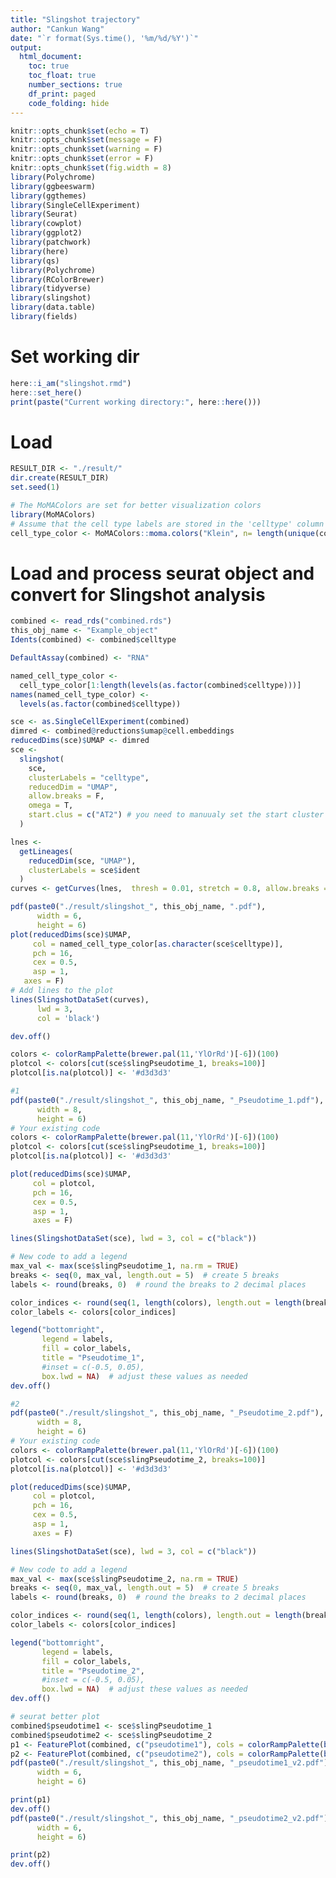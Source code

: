 ```yaml
---
title: "Slingshot trajectory"
author: "Cankun Wang"
date: "`r format(Sys.time(), '%m/%d/%Y')`"
output: 
  html_document:
    toc: true
    toc_float: true
    number_sections: true
    df_print: paged
    code_folding: hide
---
```


```r
knitr::opts_chunk$set(echo = T)
knitr::opts_chunk$set(message = F)
knitr::opts_chunk$set(warning = F)
knitr::opts_chunk$set(error = F)
knitr::opts_chunk$set(fig.width = 8)
library(Polychrome)
library(ggbeeswarm)
library(ggthemes)
library(SingleCellExperiment)
library(Seurat)
library(cowplot)
library(ggplot2)
library(patchwork)
library(here)
library(qs)
library(Polychrome)
library(RColorBrewer)
library(tidyverse)
library(slingshot)
library(data.table)
library(fields)

```


# Set working dir

```r

here::i_am("slingshot.rmd")
here::set_here()
print(paste("Current working directory:", here::here()))

```

# Load


```r

RESULT_DIR <- "./result/"
dir.create(RESULT_DIR)
set.seed(1)

# The MoMAColors are set for better visualization colors
library(MoMAColors)
# Assume that the cell type labels are stored in the 'celltype' column in the Seurat object
cell_type_color <- MoMAColors::moma.colors("Klein", n= length(unique(combined@meta.data$celltype)))

```

# Load and process seurat object and convert for Slingshot analysis

```r
combined <- read_rds("combined.rds")
this_obj_name <- "Example_object"
Idents(combined) <- combined$celltype

DefaultAssay(combined) <- "RNA"

named_cell_type_color <-
  cell_type_color[1:length(levels(as.factor(combined$celltype)))]
names(named_cell_type_color) <-
  levels(as.factor(combined$celltype))

sce <- as.SingleCellExperiment(combined)
dimred <- combined@reductions$umap@cell.embeddings
reducedDims(sce)$UMAP <- dimred
sce <-
  slingshot(
    sce,
    clusterLabels = "celltype",
    reducedDim = "UMAP",
    allow.breaks = F,
    omega = T,
    start.clus = c("AT2") # you need to manuualy set the start cluster of the trajectory
  )

lnes <-
  getLineages(
    reducedDim(sce, "UMAP"),
    clusterLabels = sce$ident
  )
curves <- getCurves(lnes,  thresh = 0.01, stretch = 0.8, allow.breaks = T, shrink = 0.99)

pdf(paste0("./result/slingshot_", this_obj_name, ".pdf"),
      width = 6,
      height = 6)
plot(reducedDims(sce)$UMAP,
     col = named_cell_type_color[as.character(sce$celltype)],
     pch = 16,
     cex = 0.5,
     asp = 1,
   axes = F)
# Add lines to the plot
lines(SlingshotDataSet(curves),
      lwd = 3,
      col = 'black')

dev.off()

colors <- colorRampPalette(brewer.pal(11,'YlOrRd')[-6])(100)
plotcol <- colors[cut(sce$slingPseudotime_1, breaks=100)]
plotcol[is.na(plotcol)] <- '#d3d3d3'

#1
pdf(paste0("./result/slingshot_", this_obj_name, "_Pseudotime_1.pdf"),
      width = 8,
      height = 6)
# Your existing code
colors <- colorRampPalette(brewer.pal(11,'YlOrRd')[-6])(100)
plotcol <- colors[cut(sce$slingPseudotime_1, breaks=100)]
plotcol[is.na(plotcol)] <- '#d3d3d3'

plot(reducedDims(sce)$UMAP,
     col = plotcol,
     pch = 16,
     cex = 0.5,
     asp = 1,
     axes = F)

lines(SlingshotDataSet(sce), lwd = 3, col = c("black"))

# New code to add a legend
max_val <- max(sce$slingPseudotime_1, na.rm = TRUE)
breaks <- seq(0, max_val, length.out = 5)  # create 5 breaks
labels <- round(breaks, 0)  # round the breaks to 2 decimal places

color_indices <- round(seq(1, length(colors), length.out = length(breaks)))
color_labels <- colors[color_indices]

legend("bottomright", 
       legend = labels, 
       fill = color_labels, 
       title = "Pseudotime_1",
       #inset = c(-0.5, 0.05),
       box.lwd = NA)  # adjust these values as needed
dev.off()

#2
pdf(paste0("./result/slingshot_", this_obj_name, "_Pseudotime_2.pdf"),
      width = 8,
      height = 6)
# Your existing code
colors <- colorRampPalette(brewer.pal(11,'YlOrRd')[-6])(100)
plotcol <- colors[cut(sce$slingPseudotime_2, breaks=100)]
plotcol[is.na(plotcol)] <- '#d3d3d3'

plot(reducedDims(sce)$UMAP,
     col = plotcol,
     pch = 16,
     cex = 0.5,
     asp = 1,
     axes = F)

lines(SlingshotDataSet(sce), lwd = 3, col = c("black"))

# New code to add a legend
max_val <- max(sce$slingPseudotime_2, na.rm = TRUE)
breaks <- seq(0, max_val, length.out = 5)  # create 5 breaks
labels <- round(breaks, 0)  # round the breaks to 2 decimal places

color_indices <- round(seq(1, length(colors), length.out = length(breaks)))
color_labels <- colors[color_indices]

legend("bottomright", 
       legend = labels, 
       fill = color_labels, 
       title = "Pseudotime_2",
       #inset = c(-0.5, 0.05),
       box.lwd = NA)  # adjust these values as needed
dev.off()

# seurat better plot
combined$pseudotime1 <- sce$slingPseudotime_1
combined$pseudotime2 <- sce$slingPseudotime_2
p1 <- FeaturePlot(combined, c("pseudotime1"), cols = colorRampPalette(brewer.pal(11,'YlOrRd')[-6])(20)) + NoAxes()
p2 <- FeaturePlot(combined, c("pseudotime2"), cols = colorRampPalette(brewer.pal(11,'YlOrRd')[-6])(20)) + NoAxes()
pdf(paste0("./result/slingshot_", this_obj_name, "_pseudotime1_v2.pdf"),
      width = 6,
      height = 6)

print(p1)
dev.off()
pdf(paste0("./result/slingshot_", this_obj_name, "_pseudotime2_v2.pdf"),
      width = 6,
      height = 6)

print(p2)
dev.off()
```

